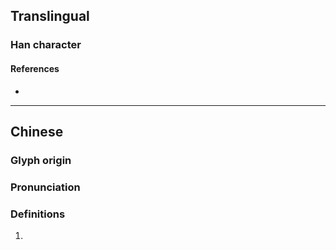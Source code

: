 {{character info/new}}
==Translingual==

===Han character===
{{Han char|rn=94|rad=犬|as=06|sn=9|four=44261|canj=KHGR|ids=⿰犭吉}}

====References====
* {{Han ref|kx=0710.170|dkj=20374|dj=1122.180|hdz=21343.020|uh=72E4|ud=29412|bh=CFBF|bd=53183}}

----

==Chinese==
{{zh-forms}}

===Glyph origin===
{{Han etym}}

===Pronunciation===
{{zh-pron
|m=jí
|c=
|mc=y
|oc=y
|cat=
}}

===Definitions===
{{zh-hanzi}}

# {{rfdef|zh}}